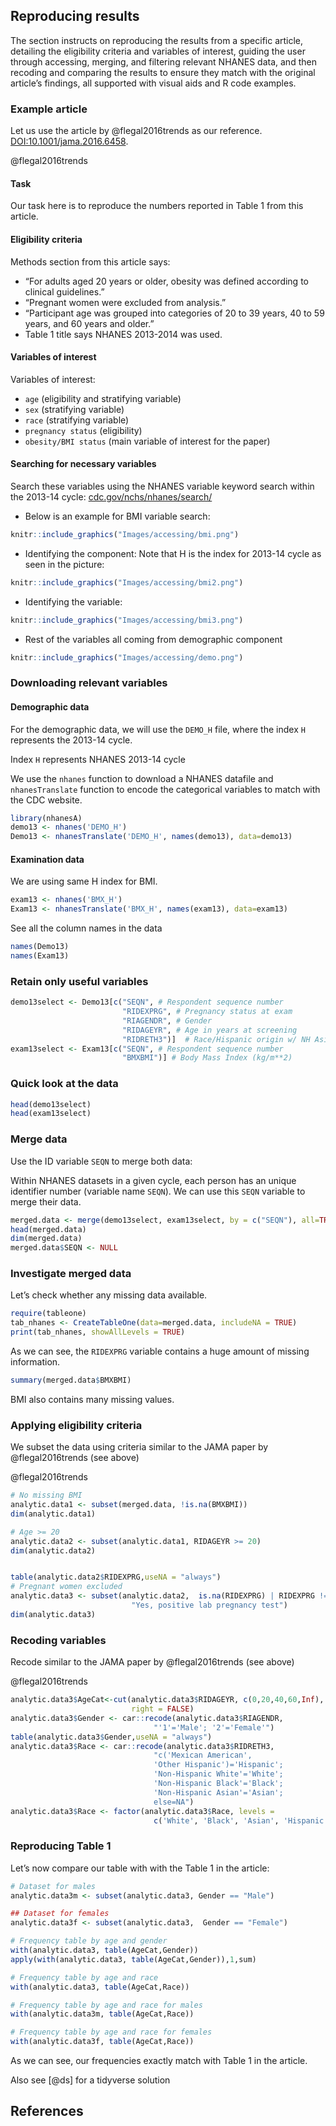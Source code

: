 ## Reproducing results {.unnumbered}

The section instructs on reproducing the results from a specific article, detailing the eligibility criteria and variables of interest, guiding the user through accessing, merging, and filtering relevant NHANES data, and then recoding and comparing the results to ensure they match with the original article's findings, all supported with visual aids and R code examples.

### Example article

Let us use the article by @flegal2016trends as our reference. [DOI:10.1001/jama.2016.6458](https://jamanetwork.com/journals/jama/fullarticle/2526639).

::: column-margin
@flegal2016trends
:::

#### Task

Our task here is to reproduce the numbers reported in Table 1 from this article.

#### Eligibility criteria

Methods section from this article says:

-   "For adults aged 20 years or older, obesity was defined according to clinical guidelines."
-   "Pregnant women were excluded from analysis."
-   "Participant age was grouped into categories of 20 to 39 years, 40 to 59 years, and 60 years and older."
-   Table 1 title says NHANES 2013-2014 was used.

#### Variables of interest

Variables of interest:

-   `age` (eligibility and stratifying variable)
-   `sex` (stratifying variable)
-   `race` (stratifying variable)
-   `pregnancy status` (eligibility)
-   `obesity/BMI status` (main variable of interest for the paper)

#### Searching for necessary variables

Search these variables using the NHANES variable keyword search within the 2013-14 cycle: [cdc.gov/nchs/nhanes/search/](https://wwwn.cdc.gov/nchs/nhanes/search/default.aspx)

-   Below is an example for BMI variable search:

```r
knitr::include_graphics("Images/accessing/bmi.png")
```

-   Identifying the component: Note that H is the index for 2013-14 cycle as seen in the picture:

```r
knitr::include_graphics("Images/accessing/bmi2.png")
```

-   Identifying the variable:

```r
knitr::include_graphics("Images/accessing/bmi3.png")
```

-   Rest of the variables all coming from demographic component

```r
knitr::include_graphics("Images/accessing/demo.png")
```

### Downloading relevant variables

#### Demographic data

For the demographic data, we will use the `DEMO_H` file, where the index `H` represents the 2013-14 cycle.

::: column-margin
Index `H` represents NHANES 2013-14 cycle
:::

::: callout-tip
We use the `nhanes` function to download a NHANES datafile and `nhanesTranslate` function to encode the categorical variables to match with the CDC website.
:::

```r
library(nhanesA)
demo13 <- nhanes('DEMO_H')
Demo13 <- nhanesTranslate('DEMO_H', names(demo13), data=demo13)
```

#### Examination data

We are using same H index for BMI.

```r
exam13 <- nhanes('BMX_H')
Exam13 <- nhanesTranslate('BMX_H', names(exam13), data=exam13)
```

See all the column names in the data

```r
names(Demo13)
names(Exam13)
```

### Retain only useful variables

```r
demo13select <- Demo13[c("SEQN", # Respondent sequence number
                         "RIDEXPRG", # Pregnancy status at exam
                         "RIAGENDR", # Gender
                         "RIDAGEYR", # Age in years at screening
                         "RIDRETH3")]  # Race/Hispanic origin w/ NH Asian
exam13select <- Exam13[c("SEQN", # Respondent sequence number
                         "BMXBMI")] # Body Mass Index (kg/m**2)
```

### Quick look at the data

```r
head(demo13select)
head(exam13select)
```

### Merge data

Use the ID variable `SEQN` to merge both data:

::: column-margin
Within NHANES datasets in a given cycle, each person has an unique identifier number (variable name `SEQN`). We can use this `SEQN` variable to merge their data.
:::

```r
merged.data <- merge(demo13select, exam13select, by = c("SEQN"), all=TRUE)
head(merged.data)
dim(merged.data)
merged.data$SEQN <- NULL
```

### Investigate merged data

Let's check whether any missing data available.

```r
require(tableone)
tab_nhanes <- CreateTableOne(data=merged.data, includeNA = TRUE)
print(tab_nhanes, showAllLevels = TRUE)
```

As we can see, the `RIDEXPRG` variable contains a huge amount of missing information.

```r
summary(merged.data$BMXBMI)
```

BMI also contains many missing values.

### Applying eligibility criteria

We subset the data using criteria similar to the JAMA paper by @flegal2016trends (see above)

::: column-margin
@flegal2016trends
:::

```r
# No missing BMI
analytic.data1 <- subset(merged.data, !is.na(BMXBMI)) 
dim(analytic.data1)

# Age >= 20
analytic.data2 <- subset(analytic.data1, RIDAGEYR >= 20) 
dim(analytic.data2)


table(analytic.data2$RIDEXPRG,useNA = "always")
# Pregnant women excluded
analytic.data3 <- subset(analytic.data2,  is.na(RIDEXPRG) | RIDEXPRG != 
                           "Yes, positive lab pregnancy test")
dim(analytic.data3)
```

### Recoding variables

Recode similar to the JAMA paper by @flegal2016trends (see above)

::: column-margin
@flegal2016trends
:::

```r
analytic.data3$AgeCat<-cut(analytic.data3$RIDAGEYR, c(0,20,40,60,Inf), 
                           right = FALSE)
analytic.data3$Gender <- car::recode(analytic.data3$RIAGENDR, 
                                "'1'='Male'; '2'='Female'")
table(analytic.data3$Gender,useNA = "always")
analytic.data3$Race <- car::recode(analytic.data3$RIDRETH3,
                                "c('Mexican American',
                                'Other Hispanic')='Hispanic';
                                'Non-Hispanic White'='White';
                                'Non-Hispanic Black'='Black';
                                'Non-Hispanic Asian'='Asian';
                                else=NA")
analytic.data3$Race <- factor(analytic.data3$Race, levels = 
                                c('White', 'Black', 'Asian', 'Hispanic'))
```

### Reproducing Table 1

Let's now compare our table with with the Table 1 in the article:

```r
# Dataset for males
analytic.data3m <- subset(analytic.data3, Gender == "Male")

## Dataset for females
analytic.data3f <- subset(analytic.data3,  Gender == "Female")

# Frequency table by age and gender
with(analytic.data3, table(AgeCat,Gender))
apply(with(analytic.data3, table(AgeCat,Gender)),1,sum)

# Frequency table by age and race
with(analytic.data3, table(AgeCat,Race))

# Frequency table by age and race for males
with(analytic.data3m, table(AgeCat,Race))

# Frequency table by age and race for females
with(analytic.data3f, table(AgeCat,Race))
```

As we can see, our frequencies exactly match with Table 1 in the article.

::: column-margin
Also see [@ds] for a tidyverse solution
:::

## References
